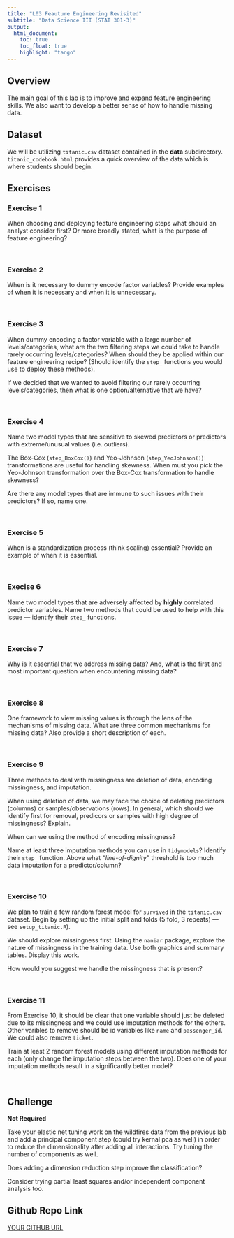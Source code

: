 ```yaml
---
title: "L03 Feauture Engineering Revisited"
subtitle: "Data Science III (STAT 301-3)"
output: 
  html_document:
    toc: true
    toc_float: true
    highlight: "tango"
---
```


## Overview

The main goal of this lab is to improve and expand feature engineering skills. We also want to develop a better sense of how to handle missing data.

## Dataset

We will be utilizing `titanic.csv` dataset contained in the **data** subdirectory. `titanic_codebook.html` provides a quick overview of the data which is where students should begin.

## Exercises

### Exercise 1

When choosing and deploying feature engineering steps what should an analyst consider first? Or more broadly stated, what is the purpose of feature engineering? 

<br>

### Exercise 2

When is it necessary to dummy encode factor variables? Provide examples of when it is necessary and when it is unnecessary.

<br>

### Exercise 3

When dummy encoding a factor variable with a large number of levels/categories, what are the two filtering steps we could take to handle rarely occurring levels/categories? When should they be applied within our feature engineering recipe? (Should identify the `step_` functions you would use to deploy these methods).

If we decided that we wanted to avoid filtering our rarely occurring levels/categories, then what is one option/alternative that we have?

<br>

### Exercise 4

Name two model types that are sensitive to skewed predictors or predictors with extreme/unusual values (i.e. outliers). 

The Box-Cox (`step_BoxCox()`) and Yeo-Johnson (`step_YeoJohnson()`) transformations are useful for handling skewness. When must you pick the Yeo-Johnson transformation over the Box-Cox transformation to handle skewness?

Are there any model types that are immune to such issues with their predictors? If so, name one.

<br>

### Exercise 5

When is a standardization process (think scaling) essential? Provide an example of when it is essential.

<br>

### Execise 6

Name two model types that are adversely affected by **highly** correlated predictor variables. Name two methods that could be used to help with this issue --- identify their `step_` functions.

<br>

### Exercise 7

Why is it essential that we address missing data? And, what is the first and most important question when encountering missing data?

<br>

### Exercise 8

One framework to view missing values is through the lens of the mechanisms of missing data. What are three common mechanisms for missing data? Also provide a short description of each. 

<br>

### Exercise 9

Three methods to deal with missingness are deletion of data, encoding missingness, and imputation. 

When using deletion of data, we may face the choice of deleting predictors (columns) or samples/observations (rows). In general, which should we identify first for removal, predicors or samples with high degree of missingness? Explain.

When can we using the method of encoding missingness?

Name at least three imputation methods you can use in `tidymodels`? Identify their `step_` function. Above what *"line-of-dignity"* threshold is too much data imputation for a predictor/column?

<br>

### Exercise 10 

We plan to train a few random forest model for `survived` in the `titanic.csv` dataset. Begin by setting up the initial split and folds (5 fold, 3 repeats) --- see `setup_titanic.R`). 

We should explore missingness first. Using the `naniar` package, explore the nature of missingness in the training data. Use both graphics and summary tables. Display this work.

How would you suggest we handle the missingness that is present?

<br>

### Exercise 11

From Exercise 10, it should be clear that one variable should just be deleted due to its missingness and we could use imputation methods for the others. Other varibles to remove should be id variables like `name` and `passenger_id`. We could also remove `ticket`.

Train at least 2 random forest models using different imputation methods for each (only change the imputation steps between the two). Does one of your imputation methods result in a significantly better model?

<br>

## Challenge
**Not Required**

Take your elastic net tuning work on the wildfires data from the previous lab and add a principal component step (could try kernal pca as well) in order to reduce the dimensionality after adding all interactions. Try tuning the number of components as well. 

Does adding a dimension reduction step improve the classification?

Consider trying partial least squares and/or independent component analysis too.

## Github Repo Link

[YOUR GITHUB URL](YOUR GITHUB URL){target="_blank"}

